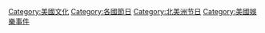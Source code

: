 <!-- Other languages 其他語言 -->
{{Commonscat|Holidays in the United States}}

[[Category:美國文化|Category:美國文化]]
[[Category:各國節日|Category:各國節日]]
[[Category:北美洲节日|Category:北美洲节日]]
[[Category:美國娛樂事件|Category:美國娛樂事件]]